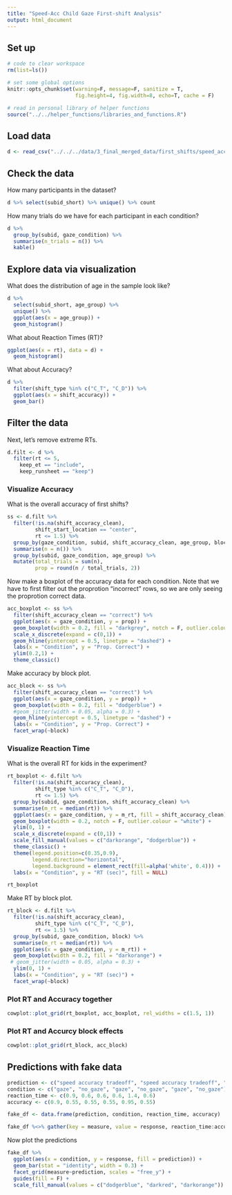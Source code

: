 ```yaml
---
title: "Speed-Acc Child Gaze First-shift Analysis"
output: html_document
---
```


## Set up 
 
```r
# code to clear workspace
rm(list=ls()) 

# set some global options
knitr::opts_chunk$set(warning=F, message=F, sanitize = T, 
                      fig.height=4, fig.width=8, echo=T, cache = F)
```

```r
# read in personal library of helper functions
source("../../helper_functions/libraries_and_functions.R")
```

## Load data

```r
d <- read_csv("../../../data/3_final_merged_data/first_shifts/speed_acc_child_gaze_fstshift_tidy.csv")
```

## Check the data

How many participants in the dataset?  

```r
d %>% select(subid_short) %>% unique() %>% count
```

How many trials do we have for each participant in each condition? 

```r
d %>% 
  group_by(subid, gaze_condition) %>% 
  summarise(n_trials = n()) %>% 
  kable()
```

## Explore data via visualization

What does the distribution of age in the sample look like? 

```r
d %>% 
  select(subid_short, age_group) %>% 
  unique() %>% 
  ggplot(aes(x = age_group)) +
  geom_histogram()
```

What about Reaction Times (RT)?

```r
ggplot(aes(x = rt), data = d) +
  geom_histogram()
```

What about Accuracy? 

```r
d %>% 
  filter(shift_type %in% c("C_T", "C_D")) %>% 
  ggplot(aes(x = shift_accuracy)) +
  geom_bar()
```

## Filter the data

Next, let's remove extreme RTs. 

```r
d.filt <- d %>% 
  filter(rt <= 5,
    keep_et == "include",
    keep_runsheet == "keep")
```

### Visualize Accuracy

What is the overall accuracy of first shifts?

```r
ss <- d.filt %>% 
  filter(!is.na(shift_accuracy_clean),
         shift_start_location == "center",
         rt <= 1.5) %>% 
  group_by(gaze_condition, subid, shift_accuracy_clean, age_group, block) %>% 
  summarise(n = n()) %>% 
  group_by(subid, gaze_condition, age_group) %>% 
  mutate(total_trials = sum(n),
         prop = round(n / total_trials, 2)) 
```

Now make a boxplot of the accuracy data for each condition. Note that we have to first filter out the proprotion "incorrect" rows, so we are only seeing the proprotion correct data.

```r
acc_boxplot <- ss %>% 
  filter(shift_accuracy_clean == "correct") %>% 
  ggplot(aes(x = gaze_condition, y = prop)) +
  geom_boxplot(width = 0.2, fill = "darkgrey", notch = F, outlier.colour = "white") +
  scale_x_discrete(expand = c(0,1)) +
  geom_hline(yintercept = 0.5, linetype = "dashed") +
  labs(x = "Condition", y = "Prop. Correct") +
  ylim(0.2,1) +
  theme_classic() 
```

Make accuracy by block plot.

```r
acc_block <- ss %>% 
  filter(shift_accuracy_clean == "correct") %>% 
  ggplot(aes(x = gaze_condition, y = prop)) +
  geom_boxplot(width = 0.2, fill = "dodgerblue") +
  #geom_jitter(width = 0.05, alpha = 0.3) + 
  geom_hline(yintercept = 0.5, linetype = "dashed") +
  labs(x = "Condition", y = "Prop. Correct") +
  facet_wrap(~block)
```

### Visualize Reaction Time

What is the overall RT for kids in the experiment? 

```r
rt_boxplot <- d.filt %>% 
  filter(!is.na(shift_accuracy_clean), 
         shift_type %in% c("C_T", "C_D"),
         rt <= 1.5) %>% 
  group_by(subid, gaze_condition, shift_accuracy_clean) %>% 
  summarise(m_rt = median(rt)) %>% 
  ggplot(aes(x = gaze_condition, y = m_rt, fill = shift_accuracy_clean)) + 
  geom_boxplot(width = 0.2, notch = F, outlier.colour = "white") +
  ylim(0, 1) +
  scale_x_discrete(expand = c(0,1)) +
  scale_fill_manual(values = c("darkorange", "dodgerblue")) +
  theme_classic() +
  theme(legend.position=c(0.35,0.9),
        legend.direction="horizontal", 
        legend.background = element_rect(fill=alpha('white', 0.4))) +
  labs(x = "Condition", y = "RT (sec)", fill = NULL)   

rt_boxplot
```

Make RT by block plot.

```r
rt_block <- d.filt %>% 
  filter(!is.na(shift_accuracy_clean), 
         shift_type %in% c("C_T", "C_D"),
         rt <= 1.5) %>% 
  group_by(subid, gaze_condition, block) %>% 
  summarise(m_rt = median(rt)) %>% 
  ggplot(aes(x = gaze_condition, y = m_rt)) + 
  geom_boxplot(width = 0.2, fill = "darkorange") +
 # geom_jitter(width = 0.05, alpha = 0.3) + 
  ylim(0, 1) +
  labs(x = "Condition", y = "RT (sec)") +
  facet_wrap(~block)
```

### Plot RT and Accuracy together

```r
cowplot::plot_grid(rt_boxplot, acc_boxplot, rel_widths = c(1.5, 1))
```

### Plot RT and Accurcy block effects

```r
cowplot::plot_grid(rt_block, acc_block)
```

## Predictions with fake data

```r
prediction <- c("speed accuracy tradeoff", "speed accuracy tradeoff", "language cue dominates", "language cue dominates", "gaze cue dominates", "gaze cue dominates")
condition <- c("gaze", "no_gaze", "gaze", "no_gaze", "gaze", "no_gaze")
reaction_time <- c(0.9, 0.6, 0.6, 0.6, 1.4, 0.6)
accuracy <- c(0.9, 0.55, 0.55, 0.55, 0.95, 0.55)

fake_df <- data.frame(prediction, condition, reaction_time, accuracy)

fake_df %<>% gather(key = measure, value = response, reaction_time:accuracy)
```

Now plot the predictions

```r
fake_df %>% 
  ggplot(aes(x = condition, y = response, fill = prediction)) +
  geom_bar(stat = "identity", width = 0.3) +
  facet_grid(measure~prediction, scales = "free_y") +
  guides(fill = F) +
  scale_fill_manual(values = c("dodgerblue", "darkred", "darkorange")) 
```

